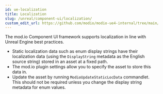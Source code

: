 ```yaml
---
id: ue-localization
title: Localization
slug: /unreal/component-ui/localization/
custom_edit_url: https://github.com/modio/modio-ue4-internal/tree/main/Plugins/ModioComponentUI/Doc/doc_root/en-us/component-ui/localization.mdx
---
```



The mod.io Component UI framework supports localization in line with Unreal Engine best practices.

- Static localization data such as enum display strings have their localization data (using the `DisplayString` metadata as the English source string) stored in an asset at a fixed path.
- The mod.io plugin settings allow you to specify the asset to store this data in.
- Update the asset by running `ModioUpdateStaticLocData` commandlet.  This should not be required unless you change the display string metadata for enum values.